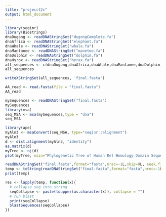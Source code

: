 ```yaml
---
title: "projecct2c"
output: html_document
---
```



```r
library(seqinr)
library(Biostrings)
dnaDugong <- readDNAStringSet("dugongComplete.fa")
dnaAfrica <- readDNAStringSet("elephant.fa")
dnaWhale <- readDNAStringSet("whale.fa")
dnaMantanee <- readDNAStringSet("manetee.fa")
dnaDolphin <- readDNAStringSet("dolphin.fa")
dnaHyrox <- readDNAStringSet("hyrax.fa")
all_sequences <- c(dnaDugong,dnaAfrica,dnaWhale,dnaMantanee,dnaDolphin,dnaHyrox)
all_sequences
```

```r
writeXStringSet(all_sequences, 'final.fasta')
```


```r
AA_read <- read.fasta(file = "final.fasta")
AA_read
```

```r
mySequences <- readDNAStringSet("final.fasta")
mySequences
library(msa)
seq_MSA <- msa(mySequences,type = "dna")
seq_MSA
```

```r
library(ape)
myAln3 <- msaConvert(seq_MSA, type="seqinr::alignment")
myAln3
d <- dist.alignment(myAln3, "identity")
as.matrix(d)
myTree <- nj(d)
plot(myTree, main="Phylogenetic Tree of Human Rel Homology Domain Sequences")
```

```r
readDNAStringSet("final.fasta",format="fasta",nrec=-1L,skip=0L, seek.first.rec= FALSE,use.names = TRUE, with.qualities=FALSE)
temp <- toString(readDNAStringSet("final.fasta",format="fasta",nrec=-1L,skip=0L,seek.first.rec=FALSE,use.names=TRUE,with.qualities = FALSE))
print(temp)
```

```r
res <- lapply(temp, function(x){
  # collapse seq into string
  seqCollapse <- paste(toupper(as.character(x)), collapse = "")
  # run blast
  print(seqCollapse)
  blastSequences(seqCollapse)
})
```



